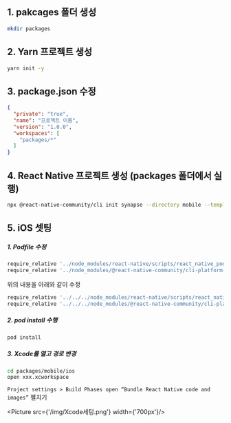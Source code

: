 
## 1. pakcages 폴더 생성
```bash
mkdir packages
```

## 2. Yarn 프로젝트 생성

```bash
yarn init -y
```

## 3. package.json 수정
```json
{
  "private": "true",
  "name": "프로젝트 이름",
  "version": "1.0.0",
  "workspaces": [
    "packages/*"
  ]
}
```

## 4. React Native 프로젝트 생성 (packages 폴더에서 실행)

```sh
npx @react-native-community/cli init synapse --directory mobile --template react-native-template-typescript@latest
```

## 5. iOS 셋팅

##### 1. Podfile 수정
```js
require_relative '../node_modules/react-native/scripts/react_native_pods'
require_relative '../node_modules/@react-native-community/cli-platform-ios/native_modules'
```
위의 내용을 아래와 같이 수정
```js
require_relative '../../../node_modules/react-native/scripts/react_native_pods'
require_relative '../../../node_modules/@react-native-community/cli-platform-ios/native_modules'
```

##### 2. pod install 수행
```bash
pod install
```

##### 3. Xcode를 열고 경로 변경
```bash
cd packages/mobile/ios
open xxx.xcworkspace
```

`Project settings > Build Phases open “Bundle React Native code and images”` 펼치기

<Picture src={'/img/Xcode세팅.png'} width={'700px'}/>